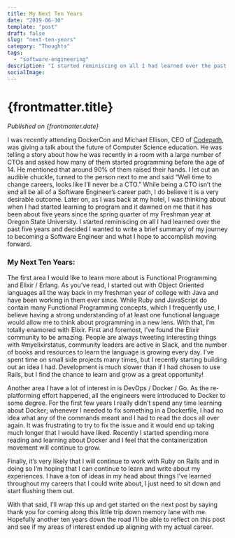 ```yaml
---
title: My Next Ten Years
date: "2019-06-30"
template: "post"
draft: false
slug: "next-ten-years"
category: "Thoughts"
tags:
  - "software-engineering"
description: "I started reminiscing on all I had learned over the past five years and decided I wanted to write a brief summary of my journey to becoming a Software Engineer and what I hope to accomplish moving forward."
socialImage:
---
```



# {frontmatter.title}

<PublishedOnOldBlog />

_Published on {frontmatter.date}_

I was recently attending DockerCon and Michael Ellison, CEO of [Codepath](https://codepath.org/), was giving a talk about the future of Computer Science education. He was telling a story about how he was recently in a room with a large number of CTOs and asked how many of them started programming before the age of 14. He mentioned that around 90% of them raised their hands. I let out an audible chuckle, turned to the person next to me and said “Well time to change careers, looks like I’ll never be a CTO.” While being a CTO isn’t the end all be all of a Software Engineer’s career path, I do believe it is a very desirable outcome. Later on, as I was back at my hotel, I was thinking about when I had started learning to program and it dawned on me that it has been about five years since the spring quarter of my Freshman year at Oregon State University. I started reminiscing on all I had learned over the past five years and decided I wanted to write a brief summary of my journey to becoming a Software Engineer and what I hope to accomplish moving forward.

### My Next Ten Years:

The first area I would like to learn more about is Functional Programming and Elixir / Erlang. As you’ve read, I started out with Object Oriented languages all the way back in my freshman year of college with Java and have been working in them ever since. While Ruby and JavaScript do contain many Functional Programming concepts, which I frequently use, I believe having a strong understanding of at least one functional language would allow me to think about programming in a new lens. With that, I’m totally enamored with Elixir. First and foremost, I’ve found the Elixir community to be amazing. People are always tweeting interesting things with #myelixirstatus, community leaders are active in Slack, and the number of books and resources to learn the language is growing every day. I've spent time on small side projects many times, but I recently starting building out an idea I had. Development is much slower than if I had chosen to use Rails, but I find the chance to learn and grow as a great opportunity!

Another area I have a lot of interest in is DevOps / Docker / Go. As the re-platforming effort happened, all the engineers were introduced to Docker to some degree. For the first few years I really didn’t spend any time learning about Docker; whenever I needed to fix something in a Dockerfile, I had no idea what any of the commands meant and I had to read the docs all over again. It was frustrating to try to fix the issue and it would end up taking much longer that I would have liked. Recently I started spending more reading and learning about Docker and I feel that the containerization movement will continue to grow.

Finally, it’s very likely that I will continue to work with Ruby on Rails and in doing so I’m hoping that I can continue to learn and write about my experiences. I have a ton of ideas in my head about things I’ve learned throughout my careers that I could write about, I just need to sit down and start flushing them out.

With that said, I’ll wrap this up and get started on the next post by saying thank you for coming along this little trip down memory lane with me. Hopefully another ten years down the road I’ll be able to reflect on this post and see if my areas of interest ended up aligning with my actual career.
